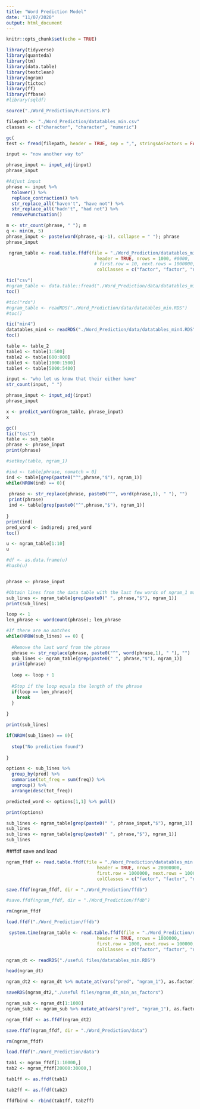 ```yaml
---
title: "Word Prediction Model"
date: "11/07/2020"
output: html_document
---
```


```r
knitr::opts_chunk$set(echo = TRUE)
```

```r
library(tidyverse)
library(quanteda)
library(tm)
library(data.table)
library(textclean)
library(ngram)
library(tictoc)
library(ff)
library(ffbase)
#library(sqldf)
```

```r
source("./Word_Prediction/Functions.R")
```

```r
filepath <- "./Word_Prediction/datatables_min.csv"
classes <- c("character", "character", "numeric")

gc(
test <- fread(filepath, header = TRUE, sep = ",", stringsAsFactors = FALSE, nrow = 1, colClasses = classes))
```


```r
input <- "now another way to"
```


```r
phrase_input <- input_adj(input)
phrase_input
```

```r
#Adjust input
phrase <- input %>%
  tolower() %>%
  replace_contraction() %>%
  str_replace_all("haven't", "have not") %>%
  str_replace_all("hadn't", "had not") %>%
  removePunctuation()

m <- str_count(phrase, " "); m
q <- min(m, 5)
phrase_input <- paste(word(phrase,-q:-1), collapse = " "); phrase
phrase_input
```

```r
 ngram_table <- read.table.ffdf(file = "./Word_Prediction/datatables_min.csv", sep = ",",
                                  header = TRUE, nrows = 1000, #0000,
                                 # first.row = 10, next.rows = 1000000,
                                  colClasses = c("factor", "factor", "numeric"))
```

```r
tic("csv")
#ngram_table <- data.table::fread("./Word_Prediction/data/datatables_min.csv")  #, header = T,colClasses = c("character","character", "numeric"))
toc()

#tic("rds")
#ngram_table <- readRDS("./Word_Prediction/data/datatables_min.RDS")
#toc()
```

```r
tic("min4")
datatables_min4 <- readRDS("./Word_Prediction/data/datatables_min4.RDS")
toc()
```
```r
table <- table_2
table1 <- table[1:500]
table2 <- table[600:800]
table3 <- table[1000:1500]
table4 <- table[5000:5400]
```



```r
input <- "who let us know that their either have"
str_count(input, " ")
```


```r
phrase_input <- input_adj(input)
phrase_input
```

```r
x <- predict_word(ngram_table, phrase_input)
x
```

```r
gc()
tic("test")
table <- sub_table
phrase <- phrase_input
print(phrase)

#setkey(table, ngram_1)

#ind <- table[phrase, nomatch = 0]
ind <- table[grep(paste0("^",phrase,"$"), ngram_1)]
while(NROW(ind) == 0){
 
 phrase <- str_replace(phrase, paste0("^", word(phrase,1), " "), "")
 print(phrase)
 ind <- table[grep(paste0("^",phrase,"$"), ngram_1)]
 
}
print(ind)
pred_word <- ind$pred; pred_word
toc()
```


```r
u <- ngram_table[1:10]
u
```

```r

#df <- as.data.frame(u)
#hash(u)
```


```r

```

```r
phrase <- phrase_input

#Obtain lines from the data table with the last few words of ngram_1 matching the phrase
sub_lines <- ngram_table[grep(paste0(" ", phrase,"$"), ngram_1)]
print(sub_lines)

loop <- 1
len_phrase <- wordcount(phrase); len_phrase

#If there are no matches
while(NROW(sub_lines) == 0) {
  
  #Remove the last word from the phrase
  phrase <- str_replace(phrase, paste0("^", word(phrase,1), " "), "")
  sub_lines <- ngram_table[grep(paste0(" ", phrase,"$"), ngram_1)]
  print(phrase)
  
  loop <- loop + 1
  
  #Stop if the loop equals the length of the phrase
  if(loop == len_phrase){
    break
  }
  
}

print(sub_lines)

if(NROW(sub_lines) == 0){
  
  stop("No prediction found")
  
}

options <- sub_lines %>%
  group_by(pred) %>%
  summarise(tot_freq = sum(freq)) %>%
  ungroup() %>%
  arrange(desc(tot_freq))

predicted_word <- options[1,1] %>% pull()

print(options)

```

```r
sub_lines <- ngram_table[grep(paste0(" ", phrase_input,"$"), ngram_1)]
sub_lines
sub_lines <- ngram_table[grep(paste0(" ", phrase,"$"), ngram_1)]
sub_lines
```

##ffdf save and load

```r
ngram_ffdf <- read.table.ffdf(file = "./Word_Prediction/datatables_min.csv", sep = ",",
                                  header = TRUE, nrows = 20000000,
                                  first.row = 1000000, next.rows = 1000000,
                                  colClasses = c("factor", "factor", "numeric"))

save.ffdf(ngram_ffdf, dir = "./Word_Prediction/ffdb")
```


```r
#save.ffdf(ngram_ffdf, dir = "./Word_Prediction/ffdb")
```

```r
rm(ngram_ffdf
```
```r
load.ffdf("./Word_Prediction/ffdb")
```


```r
 system.time(ngram_table <- read.table.ffdf(file = "./Word_Prediction/datatables_min.csv", sep = ",",
                                  header = TRUE, nrows = 1000000,
                                  first.row = 1000, next.rows = 100000,
                                  colClasses = c("factor", "factor", "numeric")))
```

```r
ngram_dt <- readRDS("./useful files/datatables_min.RDS")
```

```r
head(ngram_dt)
```

```r
ngram_dt2 <- ngram_dt %>% mutate_at(vars("pred", "ngram_1"), as.factor)
```

```r
saveRDS(ngram_dt2,"./useful files/ngram_dt_min_as_factors")
```


```r
ngram_sub <- ngram_dt[1:1000]
ngram_sub2 <- ngram_sub %>% mutate_at(vars("pred", "ngram_1"), as.factor)
```

```r
ngram_ffdf <- as.ffdf(ngram_dt2)
```

```r
save.ffdf(ngram_ffdf, dir = "./Word_Prediction/data")
```

```r
rm(ngram_ffdf)
```


```r
load.ffdf("./Word_Prediction/data")
```

```r
tab1 <- ngram_ffdf[1:10000,]
tab2 <- ngram_ffdf[20000:30000,]
```

```r
tab1ff <- as.ffdf(tab1)
```

```r
tab2ff <- as.ffdf(tab2)
```

```r
ffdfbind <- rbind(tab1ff, tab2ff)
```

